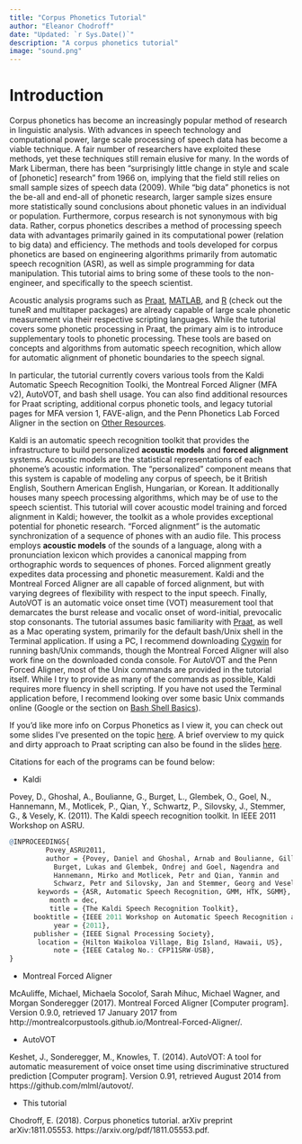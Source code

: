 ```yaml
--- 
title: "Corpus Phonetics Tutorial"
author: "Eleanor Chodroff"
date: "Updated: `r Sys.Date()`"
description: "A corpus phonetics tutorial"
image: "sound.png"
---
```


# Introduction
Corpus phonetics has become an increasingly popular method of research in linguistic analysis. With advances in speech technology and computational power, large scale processing of speech data has become a viable technique. A fair number of researchers have exploited these methods, yet these techniques still remain elusive for many. In the words of Mark Liberman, there has been “surprisingly little change in style and scale of [phonetic] research” from 1966 on, implying that the field still relies on small sample sizes of speech data (2009). While “big data” phonetics is not the be-all and end-all of phonetic research, larger sample sizes ensure more statistically sound conclusions about phonetic values in an individual or population. Furthermore, corpus research is not synonymous with big data. Rather, corpus phonetics describes a method of processing speech data with advantages primarily gained in its computational power (relation to big data) and efficiency. The methods and tools developed for corpus phonetics are based on engineering algorithms primarily from automatic speech recognition (ASR), as well as simple programming for data manipulation. This tutorial aims to bring some of these tools to the non-engineer, and specifically to the speech scientist.
            
Acoustic analysis programs such as [Praat](http://www.fon.hum.uva.nl/praat/){target="_blank"}, [MATLAB](http://www.mathworks.com/products/matlab/){target="_blank"}, and [R](https://www.r-project.org/about.html){target="_blank"} (check out the tuneR and multitaper packages) are already capable of large scale phonetic measurement via their respective scripting languages. While the tutorial covers some phonetic processing in Praat, the primary aim is to introduce supplementary tools to phonetic processing. These tools are based on concepts and algorithms from automatic speech recognition, which allow for automatic alignment of phonetic boundaries to the speech signal.
            
In particular, the tutorial currently covers various tools from the Kaldi Automatic Speech Recognition Toolki, the Montreal Forced Aligner (MFA v2), AutoVOT, and bash shell usage. You can also find additional resources for Praat scripting, additional corpus phonetic tools, and legacy tutorial pages for MFA version 1, FAVE-align, and the Penn Phonetics Lab Forced Aligner in the section on [Other Resources](#other-resources). 

Kaldi is an automatic speech recognition toolkit that provides the infrastructure to build personalized **acoustic models** and **forced alignment** systems. Acoustic models are the statistical representations of each phoneme's acoustic information. The "personalized" component means that this system is capable of modeling any corpus of speech, be it British English, Southern American English, Hungarian, or Korean. It additionally houses many speech processing algorithms, which may be of use to the speech scientist. This tutorial will cover acoustic model training and forced alignment in Kaldi; however, the toolkit as a whole provides exceptional potential for phonetic research. “Forced alignment” is the automatic synchronization of a sequence of phones with an audio file. This process employs **acoustic models** of the sounds of a language, along with a pronunciation lexicon which provides a canonical mapping from orthographic words to sequences of phones. Forced alignment greatly expedites data processing and phonetic measurement. Kaldi and the Montreal Forced Aligner are all capable of forced alignment, but with varying degrees of flexibility with respect to the input speech. Finally, AutoVOT is an automatic voice onset time (VOT) measurement tool that demarcates the burst release and vocalic onset of word-initial, prevocalic stop consonants. 
The tutorial assumes basic familiarity with [Praat](http://www.fon.hum.uva.nl/praat/){target="_blank"}, as well as a Mac operating system, primarily for the default bash/Unix shell in the Terminal application. If using a PC, I recommend downloading [Cygwin](https://www.cygwin.com/){target="_blank"} for running bash/Unix commands, though the Montreal Forced Aligner will also work fine on the downloaded conda console. For AutoVOT and the Penn Forced Aligner, most of the Unix commands are provided in the tutorial itself. While I try to provide as many of the commands as possible, Kaldi requires more fluency in shell scripting. If you have not used the Terminal application before, I recommend looking over some basic Unix commands online (Google or the section on [Bash Shell Basics](#bash-shell-basics)).

If you'd like more info on Corpus Phonetics as I view it, you can check out some slides I've presented on the topic [here](CorpusPhonetics.pdf){target="_blank"}. A brief overview to my quick and dirty approach to Praat scripting can also be found in the slides [here](PraatScripting.pdf){target="_blank"}. 
            
Citations for each of the programs can be found below:

+ Kaldi

Povey, D., Ghoshal, A., Boulianne, G., Burget, L., Glembek, O., Goel, N., Hannemann, M., Motlicek, P., Qian, Y., Schwartz, P., Silovsky, J., Stemmer, G., & Vesely, K. (2011). The Kaldi speech recognition toolkit. In IEEE 2011 Workshop on ASRU.


```r
@INPROCEEDINGS{
         Povey_ASRU2011,
         author = {Povey, Daniel and Ghoshal, Arnab and Boulianne, Gilles and 
           Burget, Lukas and Glembek, Ondrej and Goel, Nagendra and 
           Hannemann, Mirko and Motlicek, Petr and Qian, Yanmin and 
           Schwarz, Petr and Silovsky, Jan and Stemmer, Georg and Vesely, Karel},
       keywords = {ASR, Automatic Speech Recognition, GMM, HTK, SGMM},
          month = dec,
          title = {The Kaldi Speech Recognition Toolkit},
      booktitle = {IEEE 2011 Workshop on Automatic Speech Recognition and Understanding},
           year = {2011},
      publisher = {IEEE Signal Processing Society},
       location = {Hilton Waikoloa Village, Big Island, Hawaii, US},
           note = {IEEE Catalog No.: CFP11SRW-USB},
}
```


+ Montreal Forced Aligner

McAuliffe, Michael, Michaela Socolof, Sarah Mihuc, Michael Wagner, and Morgan Sonderegger (2017). Montreal Forced Aligner [Computer program]. Version 0.9.0, retrieved 17 January 2017 from http://montrealcorpustools.github.io/Montreal-Forced-Aligner/.


+ AutoVOT

Keshet, J., Sonderegger, M., Knowles, T. (2014). AutoVOT: A tool for automatic measurement of voice onset time using discriminative structured prediction [Computer program]. Version 0.91, retrieved August 2014 from https://github.com/mlml/autovot/.

+ This tutorial

Chodroff, E. (2018). Corpus phonetics tutorial. arXiv preprint arXiv:1811.05553. https://arxiv.org/pdf/1811.05553.pdf.
